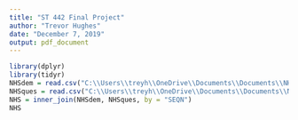 ---
title: "ST 442 Final Project"
author: "Trevor Hughes"
date: "December 7, 2019"
output: pdf_document
---

```{r cleaning}
library(dplyr)
library(tidyr)
NHSdem = read.csv("C:\\Users\\treyh\\OneDrive\\Documents\\Documents\\NHSdem.csv")
NHSques = read.csv("C:\\Users\\treyh\\OneDrive\\Documents\\Documents\\NHSques.csv")
NHS = inner_join(NHSdem, NHSques, by = "SEQN")
NHS

```

